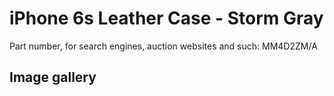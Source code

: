 
# iPhone 6s Leather Case - Storm Gray

Part number, for search engines, auction websites and such: MM4D2ZM/A

## Image gallery

<div style={{ width: "768px" }}>
  <GalleryComponent
    images={[
      {
        original: "/everysource/MM4D2.webp",
        thumbnail: "/everypreview/MM4D2.webp",
      },
      {
        original: "/everysource/MM4D2_AV1_GOLD.webp",
        thumbnail: "/everypreview/MM4D2_AV1_GOLD.webp",
      },
      {
        original: "/everysource/MM4D2_AV1_SILVER.webp",
        thumbnail: "/everypreview/MM4D2_AV1_SILVER.webp",
      },
      {
        original: "/everysource/MM4D2_AV1_SPACE_GRAY.webp",
        thumbnail: "/everypreview/MM4D2_AV1_SPACE_GRAY.webp",
      }
    ]}
  />
</div>
